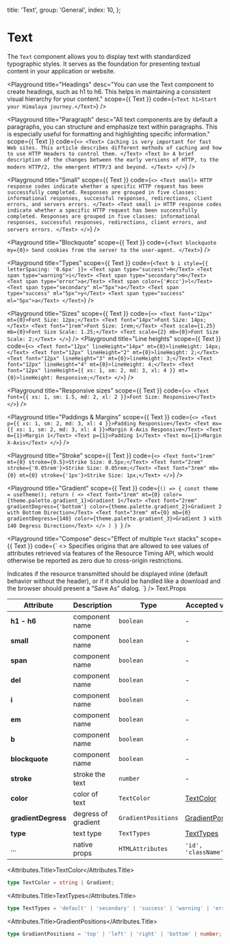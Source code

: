 
  title: 'Text',
  group: 'General',
  index: 10,
};

# Text

The `Text` component allows you to display text with standardized typographic styles. It serves as the foundation for presenting textual content in your application or website.

<Playground
  title="Headings"
  desc="You can use the Text component to create headings, such as h1 to h6. This helps in maintaining a consistent visual hierarchy for your content."
  scope={{ Text }}
  code={`
<Text h1>Start your Himalaya journey.</Text>
`}
/>

<Playground
  title="Paragraph"
  desc="All text components are by default a paragraphs, you can structure and emphasize text within paragraphs. This is especially useful for formatting and highlighting specific information."
  scope={{ Text }}
  code={`
<>
  <Text>
   Caching is very important for fast Web sites. This article describes different methods of caching and how to use HTTP Headers to control them.
  </Text>
  <Text b>
   A brief description of the changes between the early versions of HTTP, to the modern HTTP/2, the emergent HTTP/3 and beyond.
  </Text>
</>
`}
/>

<Playground
  title="Small"
  scope={{ Text }}
  code={`
<>
  <Text small>
   HTTP response codes indicate whether a specific HTTP request has been successfully completed. Responses are grouped in five classes: informational responses, successful responses, redirections, client errors, and servers errors.
  </Text>
  <Text small i>
   HTTP response codes indicate whether a specific HTTP request has been successfully completed. Responses are grouped in five classes: informational responses, successful responses, redirections, client errors, and servers errors.
  </Text>
</>
`}
/>

<Playground
  title="Blockquote"
  scope={{ Text }}
  code={`
<Text blockquote my={0}>
  Send cookies from the server to the user-agent.
</Text>
`}
/>

<Playground
  title="Types"
  scope={{ Text }}
  code={`
<Text b i style={{ letterSpacing: '0.6px' }}>
  <Text span type="success">H</Text>
  <Text span type="warning">i</Text>
  <Text span type="secondary">m</Text>
  <Text span type="error">a</Text>
  <Text span color={'#ccc'}>l</Text>
  <Text span type="secondary" ml="5px">a</Text>
  <Text span type="success" ml="5px">y</Text>
  <Text span type="success" ml="5px">a</Text>
</Text>
`}
/>

<Playground
  title="Sizes"
  scope={{ Text }}
  code={`
<>
  <Text font="12px" mt={0}>Font Size: 12px;</Text>
  <Text font="14px">Font Size: 14px;</Text>
  <Text font="1rem">Font Size: 1rem;</Text>
  <Text scale={1.25} mb={0}>Font Size Scale: 1.25;</Text>
  <Text scale={2} mb={0}>Font Size Scale: 2;</Text>
</>
`}
/>
<Playground
  title="Line heights"
  scope={{ Text }}
  code={`
<>
  <Text font="12px" lineHeight="14px" mt={0}>lineHeight: 14px;</Text>
  <Text font="12px" lineHeight="2" mt={0}>lineHeight: 2;</Text>
  <Text font="12px" lineHeight="3" mt={0}>lineHeight: 3;</Text>
  <Text font="12px" lineHeight="4" mt={0}>lineHeight: 4;</Text>
  <Text font="12px" lineHeight={{ xs: 1, sm: 2, md: 3, xl: 4 }} mt={0}>lineHeight: Responsive;</Text>
</>
`}
/>

<Playground
  title="Responsive sizes"
  scope={{ Text }}
  code={`
<>
  <Text  font={{ xs: 1, sm: 1.5, md: 2, xl: 2 }}>Font Size: Responsive</Text>
</>
`}
/>

<Playground
  title="Paddings & Margins"
  scope={{ Text }}
  code={`
<>
  <Text p={{ xs: 1, sm: 2, md: 3, xl: 4 }}>Padding Responsive</Text>
  <Text mx={{ xs: 1, sm: 2, md: 3, xl: 4 }}>Margin X-Axis Responsive</Text>
  <Text m={1}>Margin 1</Text>
  <Text p={1}>Padding 1</Text>
  <Text mx={1}>Margin X-Axis</Text>
</>
`}
/>

<Playground
  title="Stroke"
  scope={{ Text }}
  code={`
<>
  <Text font="1rem"  mt={0} stroke={0.5}>Strike Size: 0.5px;</Text>
  <Text font="2rem" stroke={'0.05rem'}>Strike Size: 0.05rem;</Text>
  <Text font="3rem" mb={0} mt={0} stroke={'1px'}>Strike Size: 1px;</Text>
</>
`}
/>

<Playground
  title="Gradient"
  scope={{ Text }}
  code={`() => {
    const theme = useTheme();
    return (
      <>
        <Text font="1rem" mt={0} color={theme.palette.gradient_1}>Gradient 1</Text>
        <Text font="2rem" gradientDegress={'bottom'} color={theme.palette.gradient_2}>Gradient 2 with Bottom Direction</Text>
        <Text font="3rem" mt={0} mb={0} gradientDegress={140} color={theme.palette.gradient_3}>Gradient 3 with 140 Degress Direction</Text>
      </>
    )
}
`}
/>

<Playground
  title="Compose"
  desc="Effect of multiple `Text` stacks"
  scope={{ Text }}
  code={`
<>
  <Text mt={0}>
   Specifies origins that are allowed to see values of attributes retrieved via features of the Resource Timing API, which would otherwise be reported as zero due to cross-origin restrictions.
  </Text>

  <Text mb={0}>
    <Text small del>Indicates if the resource transmitted should be displayed inline (default behavior without the header),</Text>
    <Text small b>or if it should be handled like a download and the browser should present a “Save As” dialog.</Text>
  </Text>
</>`} />

<Attributes edit="/app/components/text.mdx">
<Attributes.Title>Text.Props</Attributes.Title>

| Attribute           | Description         | Type                | Accepted values                         | Default   |
| ------------------- | ------------------- | ------------------- | --------------------------------------- | --------- |
| **h1 - h6**         | component name      | `boolean`           | -                                       | `false`   |
| **small**           | component name      | `boolean`           | -                                       | `false`   |
| **span**            | component name      | `boolean`           | -                                       | `false`   |
| **del**             | component name      | `boolean`           | -                                       | `false`   |
| **i**               | component name      | `boolean`           | -                                       | `false`   |
| **em**              | component name      | `boolean`           | -                                       | `false`   |
| **b**               | component name      | `boolean`           | -                                       | `false`   |
| **blockquote**      | component name      | `boolean`           | -                                       | `false`   |
| **stroke**          | stroke the text     | `number`            | -                                       | -         |
| **color**           | color of text       | `TextColor`         | [TextColor](#textcolor)                 | -         |
| **gradientDegress** | degress of gradient | `GradientPositions` | [GradientPositions](#gradientpositions) | `right`   |
| **type**            | text type           | `TextTypes`         | [TextTypes](#texttypes)                 | `default` |
| ...                 | native props        | `HTMLAttributes`    | `'id', 'className', ...`                | -         |

<Attributes.Title>TextColor</Attributes.Title>

```ts
type TextColor = string | Gradient;
```

<Attributes.Title>TextTypes</Attributes.Title>

```ts
type TextTypes = 'default' | 'secondary' | 'success' | 'warning' | 'error';
```

<Attributes.Title>GradientPositions</Attributes.Title>

```ts
type GradientPositions = 'top' | 'left' | 'right' | 'bottom' | number;
```

</Attributes>
